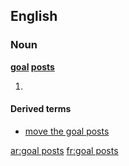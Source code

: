 ==English==

===Noun===
'''[[goal]] [[posts]]'''

# {{plural of|goal post}}

====Derived terms====
* [[move the goal posts]]

[[ar:goal posts]]
[[fr:goal posts]]